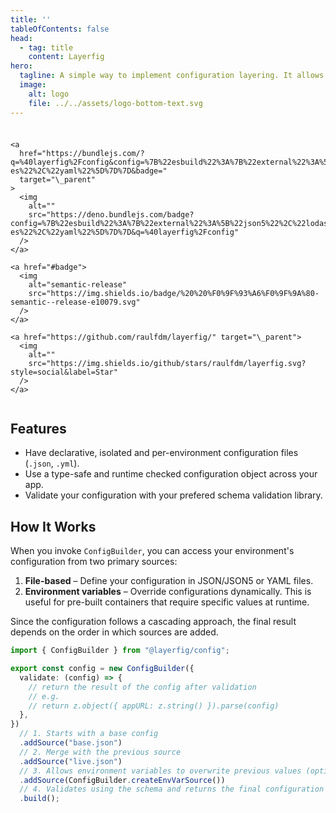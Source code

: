 ```yaml
---
title: ''
tableOfContents: false
head:
  - tag: title
    content: Layerfig
hero:
  tagline: A simple way to implement configuration layering. It allows you to define multiple configuration sources, which are then merged into a single, type-safe configuration object.
  image:
    alt: logo
    file: ../../assets/logo-bottom-text.svg
---
```


<nav style="display: flex; gap: 8px; flex-wrap: wrap; justify-content: center;">
    <a href="https://www.npmjs.com/package/@layerfig/config" target="\_parent">
      <img alt="" src="https://img.shields.io/npm/dm/@layerfig/config.svg" />
    </a>

    <a
      href="https://bundlejs.com/?q=%40layerfig%2Fconfig&config=%7B%22esbuild%22%3A%7B%22external%22%3A%5B%22json5%22%2C%22lodash-es%22%2C%22yaml%22%5D%7D%7D&badge="
      target="\_parent"
    >
      <img
        alt=""
        src="https://deno.bundlejs.com/badge?config=%7B%22esbuild%22%3A%7B%22external%22%3A%5B%22json5%22%2C%22lodash-es%22%2C%22yaml%22%5D%7D%7D&q=%40layerfig%2Fconfig"
      />
    </a>

    <a href="#badge">
      <img
        alt="semantic-release"
        src="https://img.shields.io/badge/%20%20%F0%9F%93%A6%F0%9F%9A%80-semantic--release-e10079.svg"
      />
    </a>

    <a href="https://github.com/raulfdm/layerfig/" target="\_parent">
      <img
        alt=""
        src="https://img.shields.io/github/stars/raulfdm/layerfig.svg?style=social&label=Star"
      />
    </a>
  </nav>

## Features

- Have declarative, isolated and per-environment configuration files (`.json`, `.yml`).
- Use a type-safe and runtime checked configuration object across your app.
- Validate your configuration with your prefered schema validation library.

## How It Works

When you invoke `ConfigBuilder`, you can access your environment's configuration from two primary sources:

1. **File-based** – Define your configuration in JSON/JSON5 or YAML files.
2. **Environment variables** – Override configurations dynamically. This is useful for pre-built containers that require specific values at runtime.

Since the configuration follows a cascading approach, the final result depends on the order in which sources are added.

```ts
import { ConfigBuilder } from "@layerfig/config";

export const config = new ConfigBuilder({
  validate: (config) => {
    // return the result of the config after validation
    // e.g.
    // return z.object({ appURL: z.string() }).parse(config)
  },
})
  // 1. Starts with a base config
  .addSource("base.json")
  // 2. Merge with the previous source
  .addSource("live.json")
  // 3. Allows environment variables to overwrite previous values (optional)
  .addSource(ConfigBuilder.createEnvVarSource())
  // 4. Validates using the schema and returns the final configuration
  .build();
```

